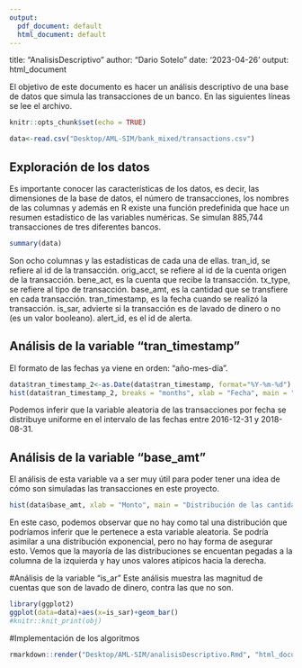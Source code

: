 ```yaml
---
output:
  pdf_document: default
  html_document: default
---
```

title: "AnalisisDescriptivo"
author: "Dario Sotelo"
date: '2023-04-26'
output: html_document

El objetivo de este documento es hacer un análisis descriptivo de una base de datos que simula las transacciones de un banco.
En las siguientes líneas se lee el archivo.

```r
knitr::opts_chunk$set(echo = TRUE)

data<-read.csv("Desktop/AML-SIM/bank_mixed/transactions.csv")
```

## Exploración de los datos
Es importante conocer las características de los datos, es decir, las dimensiones de la base de datos, el número de transacciones, los nombres de las columnas y además en R existe una función predefinida que hace un resumen estadístico de las variables numéricas. Se simulan 885,744 transacciones de tres diferentes bancos.


```r
summary(data)
```

Son ocho columnas y las estadísticas de cada una de ellas.
tran_id, se refiere al id de la transacción.
orig_acct, se refiere al id de la cuenta origen de la transacción.
bene_act, es la cuenta que recibe la transacción.
tx_type, se refiere al tipo de transacción.
base_amt, es la cantidad que se transfiere en cada transacción.
tran_timestamp, es la fecha cuando se realizó la transacción.
is_sar, advierte si la transacción es de lavado de dinero o no (es un valor booleano).
alert_id, es el id de alerta.



## Análisis de la variable "tran_timestamp"
El formato de las fechas ya viene en orden: "año-mes-día".

```r
data$tran_timestamp_2<-as.Date(data$tran_timestamp, format="%Y-%m-%d")
hist(data$tran_timestamp_2, breaks = "months", xlab = "Fecha", main = "Distribución de transacciones por fecha")


```

Podemos inferir que la variable aleatoria de las transacciones por fecha se distribuye uniforme en el intervalo de las fechas entre 2016-12-31 y 2018-08-31.


## Análisis de la variable "base_amt"
El análisis de esta variable va a ser muy útil para poder tener una idea de cómo son simuladas las transacciones en este proyecto.

```r

hist(data$base_amt, xlab = "Monto", main = "Distribución de las cantidades de los montos de las transacciones")

````
En este caso, podemos observar que no hay como tal una distribución que podríamos inferir que le pertenece a esta variable aleatoria. Se podría asimilar a una distribución exponencial, pero no hay forma de asegurar esto. Vemos que la mayoría de las distribuciones se encuentan pegadas a la columna de la izquierda y hay unos valores atípicos hacia la derecha.


#Análisis de la variable "is_ar"
Este análisis muestra las magnitud de cuentas que son de lavado de dinero, contra las que no son.

```r

library(ggplot2)
ggplot(data=data)+aes(x=is_sar)+geom_bar()
#knitr::knit_print(obj)

````


#Implementación de los algoritmos


```r


rmarkdown::render("Desktop/AML-SIM/analisisDescriptivo.Rmd", "html_document")

````












